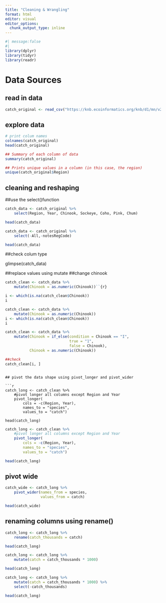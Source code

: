 ```yaml
---
title: "Cleaning & Wrangling"
format: html
editor: visual
editor_options: 
  chunk_output_type: inline
---
```


```r

#| message:false
#| 
library(dplyr)
library(tidyr)
library(readr)

```

# Data Sources

## read in data

```r
catch_original <- read_csv("https://knb.ecoinformatics.org/knb/d1/mn/v2/object/df35b.302.1")
```

## explore data

```r
# print colum names
colnames(catch_original)
head(catch_original)

## Summary of each column of data
summary(catch_original)

## Prints unique values in a column (in this case, the region)
unique(catch_original$Region)


```
## cleaning and reshaping

##use the select()function
```r
catch_data <- catch_original %>%
    select(Region, Year, Chinook, Sockeye, Coho, Pink, Chum)

head(catch_data)

catch_data <- catch_original %>%
    select(-All,-notesRegCode)

head(catch_data)
```
##check colum type

glimpse(catch_data)

##replace values using mutate
##change chinook 
```r
catch_clean <- catch_data %>%
    mutate(Chinook = as.numeric(Chinook))``{r}

```
```r
i <- which(is.na(catch_clean$Chinook))
i
```
```r
catch_clean <- catch_data %>%
    mutate(Chinook = as.numeric(Chinook))
i <- which(is.na(catch_clean$Chinook))
i

catch_clean <- catch_data %>%
    mutate(Chinook = if_else(condition = Chinook == "I", 
                             true = "1", 
                             false = Chinook),
           Chinook = as.numeric(Chinook))

##check
catch_clean[i, ]



```



```
## pivot the data shape using pivot_longer and pivot_wider

```r
catch_long <- catch_clean %>% 
    #pivot longer all columns except Region and Year
    pivot_longer(
        cols = -c(Region, Year),
        names_to = "species",
        values_to = "catch")

head(catch_long)

```
```r
catch_long <- catch_clean %>% 
    #pivot longer all columns except Region and Year
    pivot_longer(
        cols = -c(Region, Year),
        names_to = "species",
        values_to = "catch")

head(catch_long)
```
## pivot wide
```r

catch_wide <- catch_long %>%
    pivot_wider(names_from = species,
                values_from = catch)

head(catch_wide)
```

## renaming columns using rename()
```r

catch_long <- catch_long %>%
    rename(catch_thousands = catch)

head(catch_long)
```

```r
catch_long <- catch_long %>%
    mutate(catch = catch_thousands * 1000)

head(catch_long)
```

```r
catch_long <- catch_long %>%
    mutate(catch = catch_thousands * 1000) %>%
    select(-catch_thousands)

head(catch_long)
```

